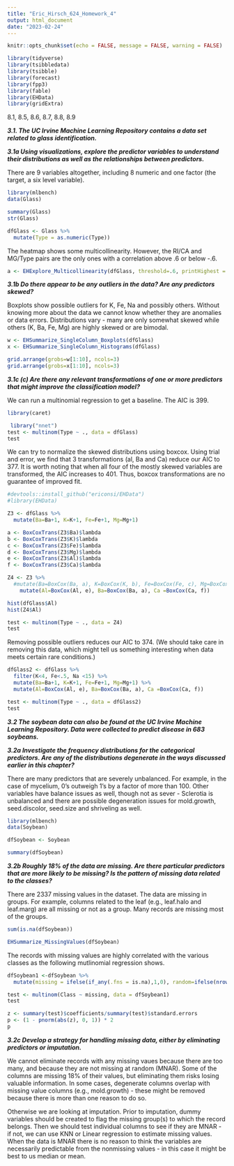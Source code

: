 ```yaml
---
title: "Eric_Hirsch_624_Homework_4"
output: html_document
date: "2023-02-24"
---
```


```r
knitr::opts_chunk$set(echo = FALSE, message = FALSE, warning = FALSE)
```

```r

library(tidyverse)
library(tsibbledata)
library(tsibble)
library(forecast)
library(fpp3)
library(fable)
library(EHData)
library(gridExtra)

```

8.1, 8.5, 8.6, 8.7, 8.8, 8.9


__*3.1. The UC Irvine Machine Learning Repository contains a data set related  to glass identification.*__

__*3.1a Using visualizations, explore the predictor variables to understand their distributions as well as the relationships between predictors.*__

There are 9 variables altogether, including 8 numeric and one factor (the target, a six level variable).  

```r
library(mlbench)
data(Glass)

summary(Glass)
str(Glass)

dfGlass <- Glass %>%
  mutate(Type = as.numeric(Type))

```
The heatmap shows some multicollinearity.  However, the RI/CA and MG/Type pairs are the only ones with a correlation above .6 or below -.6.

```r

a <- EHExplore_Multicollinearity(dfGlass, threshold=.6, printHighest = TRUE)
```


__*3.1b Do there appear to be any outliers in the data? Are any predictors skewed?*__

Boxplots show possible outliers for K, Fe, Na and possibly others.  Without knowing more about the data we cannot know whether they are anomalies or data errors.  Distributions vary - many are only somewhat skewed while others (K, Ba, Fe, Mg)  are highly skewed or are bimodal.

```r

w <- EHSummarize_SingleColumn_Boxplots(dfGlass)
x <- EHSummarize_SingleColumn_Histograms(dfGlass)

grid.arrange(grobs=w[1:10], ncols=3)
grid.arrange(grobs=x[1:10], ncols=3)

```

__*3.1c (c) Are there any relevant transformations of one or more predictors that  might improve the classification model?*__

We can run a multinomial regression to get a baseline.  The AIC is 399.

```r
library(caret)

 library("nnet")
test <- multinom(Type ~ ., data = dfGlass)
test

```
We can try to normalize the skewed distributions using boxcox. Using trial and error, we find that 3 transformations (al, Ba and Ca) reduce our AIC to 377.  It is worth noting that when all four of the mostly skewed variables are transformed, the AIC increases to 401.  Thus, boxcox transformations are no guarantee of improved fit. 

```r
#devtools::install_github("ericonsi/EHData")
#library(EHData)

Z3 <- dfGlass %>%
  mutate(Ba=Ba+1, K=K+1, Fe=Fe+1, Mg=Mg+1)

a <- BoxCoxTrans(Z3$Ba)$lambda
b <- BoxCoxTrans(Z3$K)$lambda
c <- BoxCoxTrans(Z3$Fe)$lambda
d <- BoxCoxTrans(Z3$Mg)$lambda
e <- BoxCoxTrans(Z3$Al)$lambda
f <- BoxCoxTrans(Z3$Ca)$lambda

Z4 <- Z3 %>%
  #mutate(Ba=BoxCox(Ba, a), K=BoxCox(K, b), Fe=BoxCox(Fe, c), Mg=BoxCox(Mg, d))
    mutate(Al=BoxCox(Al, e), Ba=BoxCox(Ba, a), Ca =BoxCox(Ca, f))

hist(dfGlass$Al)
hist(Z4$Al)

test <- multinom(Type ~ ., data = Z4)
test


```
Removing possible outliers reduces our AIC to 374. (We should take care in removing this data, which might tell us something interesting when data meets certain rare conditions.)

```r
dfGlass2 <- dfGlass %>%
  filter(K<4, Fe<.5, Na <15) %>%
  mutate(Ba=Ba+1, K=K+1, Fe=Fe+1, Mg=Mg+1) %>%
  mutate(Al=BoxCox(Al, e), Ba=BoxCox(Ba, a), Ca =BoxCox(Ca, f))

test <- multinom(Type ~ ., data = dfGlass2)
test


```

__*3.2 The soybean data can also be found at the UC Irvine Machine Learning  Repository. Data were collected to predict disease in 683 soybeans.*__

__*3.2a Investigate the frequency distributions for the categorical predictors. Are any of the distributions degenerate in the ways discussed earlier in this chapter?*__

There are many predictors that are severely unbalanced.  For example, in the case of mycelium, 0's outweigh 1's by a factor of more than 100.  Other variables have balance issues as well, though not as sever - Sclerotia is unbalanced and there are possible degeneration issues for mold.growth, seed.discolor, seed.size and shriveling as well.

```r
library(mlbench)
data(Soybean)

dfSoybean <- Soybean 

summary(dfSoybean)


```
__*3.2b Roughly 18% of the data are missing. Are there particular predictors that  are more likely to be missing? Is the pattern of missing data related to  the classes?*__

There are 2337 missing values in the dataset. The data are missing in groups.  For example, columns related to the leaf (e.g., leaf.halo and leaf.marg) are all missing or not as a group. Many records are missing most of the groups.

```r
sum(is.na(dfSoybean))
```


```r

EHSummarize_MissingValues(dfSoybean)
```

The records with missing values are highly correlated with the various classes as the following mutlinomial regression shows.  

```r
dfSoybean1 <-dfSoybean %>%
  mutate(missing = ifelse(if_any(.fns = is.na),1,0), random=ifelse(nrow(dfSoybean)>300,1,0)) 

test <- multinom(Class ~ missing, data = dfSoybean1)
test

z <- summary(test)$coefficients/summary(test)$standard.errors
p <- (1 - pnorm(abs(z), 0, 1)) * 2
p
```

__*3.2c Develop a strategy for handling missing data, either by eliminating  predictors or imputation.*__

We cannot eliminate records with any missing vaues because there are too many, and because they are not missing at random (MNAR). Some of the columns are missing 18% of their values, but eliminating them risks losing valuable information.  In some cases, degenerate columns overlap with missing value columns (e.g., mold.growth) - these might be removed because there is more than one reason to do so.

Otherwise we are looking at imputation. Prior to imputation, dummy variables should be created to flag the missing group(s) to which the record belongs.  Then we should test individual columns to see if they are MNAR - if not, we can use KNN or Linear regression to estimate missing values.  When the data is MNAR there is no reason to think the variables are necessarily predictable from the nonmissing values - in this case it might be best to us median or mean.


